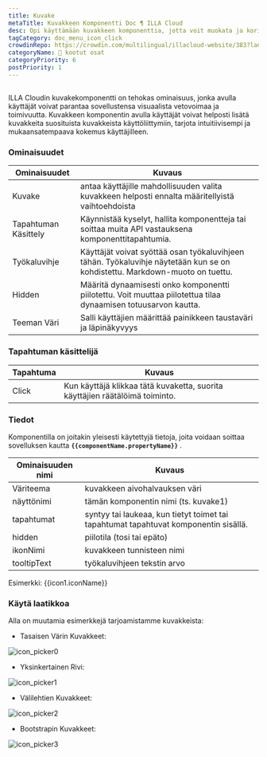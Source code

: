 ```yaml
---
title: Kuvake
metaTitle: Kuvakkeen Komponentti Doc ¶ ILLA Cloud
desc: Opi käyttämään kuvakkeen komponenttia, jotta voit muokata ja koristella sovellustasi ILLA Cloudissa.
tagCategory: doc_menu_icon_click
crowdinRepo: https://crowdin.com/multilingual/illacloud-website/383?languages=fi&filter=basic&value=0
categoryName: 🧬 kootut osat
categoryPriority: 6
postPriority: 1
---
```


## <h2 hidden>Mitä kuvake on?</h2>

ILLA Cloudin kuvakekomponentti on tehokas ominaisuus, jonka avulla käyttäjät voivat parantaa sovellustensa visuaalista vetovoimaa ja toimivuutta. Kuvakkeen komponentin avulla käyttäjät voivat helposti lisätä kuvakkeita suosituista kuvakkeista käyttöliittymiin, tarjota intuitiivisempi ja mukaansatempaava kokemus käyttäjilleen.

### Ominaisuudet

| Ominaisuudet         | Kuvaus                                                                                                                                             |
| -------------------- | -------------------------------------------------------------------------------------------------------------------------------------------------- |
| Kuvake               | antaa käyttäjille mahdollisuuden valita kuvakkeen helposti ennalta määritellyistä vaihtoehdoista                                                   |
| Tapahtuman Käsittely | Käynnistää kyselyt, hallita komponentteja tai soittaa muita API vastauksena komponenttitapahtumia.                                                 |
| Työkaluvihje         | Käyttäjät voivat syöttää osan työkaluvihjeen tähän. Työkaluvihje näytetään kun se on kohdistettu. Markdown-muoto on tuettu.                        |
| Hidden               | Määritä dynaamisesti onko komponentti piilotettu. Voit muuttaa piilotettua tilaa dynaamisen totuusarvon kautta.                                    |
| Teeman Väri          | Salli käyttäjien määrittää painikkeen taustaväri ja läpinäkyvyys                                                                                   |

### Tapahtuman käsittelijä

| Tapahtuma | Kuvaus                                                                       |
| --------- | ---------------------------------------------------------------------------- |
| Click     | Kun käyttäjä klikkaa tätä kuvaketta, suorita käyttäjien räätälöimä toiminto. |

### Tiedot

Komponentilla on joitakin yleisesti käytettyjä tietoja, joita voidaan soittaa sovelluksen kautta **`{{componentName.propertyName}}`** .

| Ominaisuuden nimi | Kuvaus                                                                                  |
| ----------------- | --------------------------------------------------------------------------------------- |
| Väriteema         | kuvakkeen aivohalvauksen väri                                                           |
| näyttönimi        | tämän komponentin nimi (ts. kuvake1)                                                    |
| tapahtumat        | syntyy tai laukeaa, kun tietyt toimet tai tapahtumat tapahtuvat komponentin sisällä.    |
| hidden            | piilotila (tosi tai epäto)                                                              |
| ikonNimi          | kuvakkeen tunnisteen nimi                                                               |
| tooltipText       | työkaluvihjeen tekstin arvo                                                             |

Esimerkki: {{icon1.iconName}}

### Käytä laatikkoa

Alla on muutamia esimerkkejä tarjoamistamme kuvakkeista:

-   Tasaisen Värin Kuvakkeet:

![icon_picker0](https://cdn.illacloud.com/official-website/img/official-site/components/icon_picker0.jpg)

-   Yksinkertainen Rivi:

![icon_picker1](https://cdn.illacloud.com/official-website/img/official-site/components/icon_picker1.jpg)

-   Välilehtien Kuvakkeet:

![icon_picker2](https://cdn.illacloud.com/official-website/img/official-site/components/icon_picker2.jpg)

-   Bootstrapin Kuvakkeet:

![icon_picker3](https://cdn.illacloud.com/official-website/img/official-site/components/icon_picker3.jpg)

